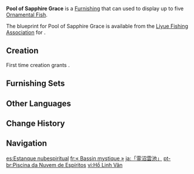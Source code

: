 {{Furnishing Infobox
|id             = 373601
|image          = Item Pool of Sapphire Grace.png
|category       = Outdoor Furnishing
|subcategory    = Fish Pond
|quality        = 4
|interaction    = Ornamental Fish
|adeptal_energy = 200
|load           = 1800
|reduced_load   = 1800
|description    = A large pond for rearing fish.<br>This pond is common in garden landscapes in the outside world, but it has been imbued with some mysterious properties inside The Realm Within by the arts of [[Sub-Space Creation]]. Its waters are clear and warm all year round, contains a subtle balance of nutrients, and the ornamental fish within grow slowly but maintain their original vitality without the need for the owner to take too much care of it. However, it would be unwise to raise too many ornamental fish in one pond if you wish for them to have enough room.<br>Ornamental Fish caught via Fishing can be raised in this sort of pond.
|blueprint      = [[Liyue Fishing Association]]
}}
'''Pool of Sapphire Grace''' is a [[Furnishing]] that can used to display up to five [[Ornamental Fish]].

The blueprint for Pool of Sapphire Grace is available from the [[Liyue Fishing Association]] for {{Item|Medaka|x=10}}.

==Creation==
First time creation grants {{Item|Trust|24|x=90}}.
{{Recipe
|type = Creation
|time = 16h
|Fragrant Cedar Wood = 8
|White Iron Chunk = 4
|sort = Fragrant Cedar Wood;White Iron Chunk
}}

==Furnishing Sets==
{{Craft Usage|type=Furnishing Set}}

==Other Languages==
{{Other Languages
|en      = Pool of Sapphire Grace
|zhs     = 「灵沼云池」
|zhs_rm  = "Líng Zhǎo Yún Chí"
|zht     = 「靈沼雲池」
|zht_rm  = "Líng Zhǎo Yún Chí"
|zh_tl   = "Spiritual Marsh and Cloud Pond"
|ja      = 「霊沼雲池」
|ja_rm   = "Reishou Unchi"{{Assumed}}
|ja_tl   = "Spiritual Marsh and Cloud Pond"
|ko      = 「신비한 구름 연못」
|ko_tl   = "Mysterious Cloud Pond"
|es      = Estanque nubespiritual
|es_tl   = Spiritcloud Pond
|es_note = {{es|Nubespiritual}} is a {{w|portmanteau}} of {{es|nubes|tl=clouds}} and {{es|espiritual|tl=spiritual.}}
|fr      = «&nbsp;Bassin mystique&nbsp;»
|fr_tl   = "Mystic Pool"
|ru      = Озеро сапфирной милости
|ru_tl   = Lake of Sapphire Grace
|th      = สระภูตเมฆา
|th_rm   = 
|th_tl   = 
|vi      = Hồ Linh Vân
|vi_tl   = 
|de      = Geistwolkenbecken
|de_tl   = Ghost Cloud Pool
|id      = "Kolam Renungan Awan"
|id_tl   = "Pool of Cloud Reflection"
|pt      = "Piscina da Nuvem de Espíritos"
|pt_tl   = 
|tr      = Safir İhtişam Havuzu
|tr_tl   = 
|it      = Stagno Grazia mistica
|it_tl   = 
}}

==Change History==
{{Change History|2.1}}

==Navigation==
{{Furnishing Navbox|exterior}}
{{Furnishing Navbox/Subsystems|Fish Pond}}

[[es:Estanque nubespiritual]]
[[fr:« Bassin mystique »]]
[[ja:「霊沼雲池」]]
[[pt-br:Piscina da Nuvem de Espíritos]]
[[vi:Hồ Linh Vân]]